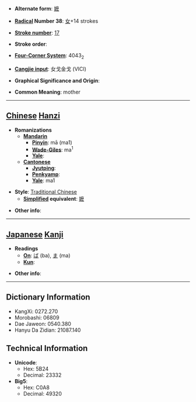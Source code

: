 * '''Alternate form''': [[嬷]]

* '''[[Wiktionary:Chinese radical index| Radical]] Number 38''': [[Wiktionary:Chinese radical index 女|女]]+14 strokes

* '''[[Wiktionary:Chinese total strokes index|Stroke number]]''': [[Wiktionary:Chinese total strokes index 17|17]]

* '''Stroke order''': 

* '''[[Wiktionary:Chinese four corner index|Four-Corner System]]''': 4043<sub>2</sub>

* '''[[Wiktionary:Chinese Cangjie index|Cangjie input]]''': 女戈金戈 (VICI)

* '''Graphical Significance and Origin''': 

* '''Common Meaning''': mother

----

== [[Chinese]] [[Hanzi]] ==

* '''Romanizations'''
** '''[[Mandarin]]'''
*** '''[[Pinyin]]''': mā (ma1)
*** '''[[Wade-Giles]]''': ma<sup>1</sup>
*** '''[[Yale]]''': 
** '''[[Cantonese]]'''
*** '''[[Jyutping]]''':
*** '''[[Penkyamp]]''': 
*** '''[[Yale]]''': ma1

* '''Style''': [[Traditional Chinese]] 
** '''[[Simplified Chinese|Simplified]] equivalent''': [[嬷]]

* '''Other info''': 

----

== [[Japanese]] [[Kanji]] ==

* '''Readings'''
** '''[[On]]''': [[ば]] (ba), [[ま]] (ma)
** '''[[Kun]]''': 

* '''Other info''':  

----

== Dictionary Information ==

* KangXi: 0272.270
* Morobashi: 06809
* Dae Jaweon: 0540.380
* Hanyu Da Zidian: 21087.140

== Technical Information ==

* '''Unicode''':
** Hex: 5B24
** Decimal: 23332
* '''Big5''':
** Hex: C0A8
** Decimal: 49320